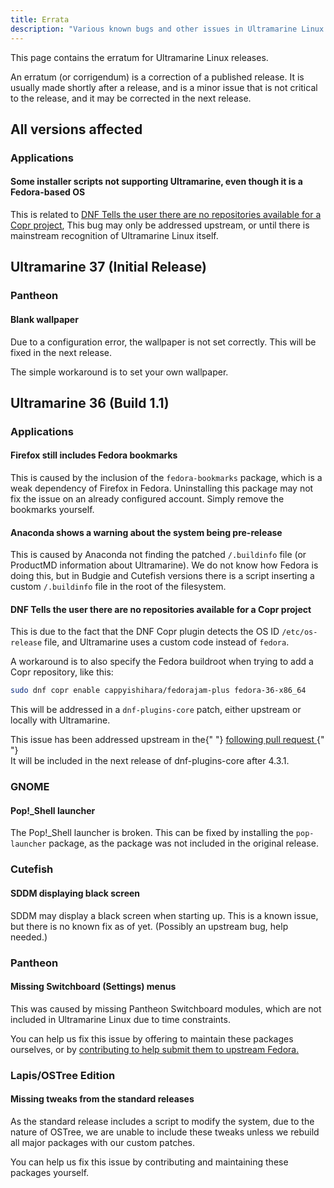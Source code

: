 ```yaml
---
title: Errata
description: "Various known bugs and other issues in Ultramarine Linux."
---
```



This page contains the erratum for Ultramarine Linux releases.

An erratum (or corrigendum) is a correction of a published release. It is usually made shortly after a release, and is a minor issue that is not critical to the release, and it may be corrected in the next release.

## All versions affected

### Applications

#### Some installer scripts not supporting Ultramarine, even though it is a Fedora-based OS

This is related to [DNF Tells the user there are no repositories available for a Copr project](#dnf-tells-the-user-there-are-no-repositories-available-for-a-copr-project), This bug may only be addressed upstream, or until there is mainstream recognition of Ultramarine Linux itself.

## Ultramarine 37 (Initial Release)

### Pantheon

#### Blank wallpaper

Due to a configuration error, the wallpaper is not set correctly. This will be fixed in the next release.

The simple workaround is to set your own wallpaper.

## Ultramarine 36 (Build 1.1)

### Applications

#### Firefox still includes Fedora bookmarks

This is caused by the inclusion of the `fedora-bookmarks` package, which is a weak dependency of Firefox in Fedora. Uninstalling this package may not fix the issue on an already configured account. Simply remove the bookmarks yourself.

#### Anaconda shows a warning about the system being pre-release

This is caused by Anaconda not finding the patched `/.buildinfo` file (or ProductMD information about Ultramarine). We do not know how Fedora is doing this, but in Budgie and Cutefish versions there is a script inserting a custom `/.buildinfo` file in the root of the filesystem.

#### DNF Tells the user there are no repositories available for a Copr project

This is due to the fact that the DNF Copr plugin detects the OS ID `/etc/os-release` file, and Ultramarine uses a custom code instead of `fedora`.

A workaround is to also specify the Fedora buildroot when trying to add a Copr repository, like this:

```bash
sudo dnf copr enable cappyishihara/fedorajam-plus fedora-36-x86_64
```

This will be addressed in a `dnf-plugins-core` patch, either upstream or locally with Ultramarine.

<Alert type="info">
  This issue has been addressed upstream in the{" "}
  <a href="https://github.com/rpm-software-management/dnf-plugins-core/pull/463">
    following pull request
  </a>{" "}
  <br /> It will be included in the next release of dnf-plugins-core after
  4.3.1.
</Alert>

### GNOME

#### Pop!\_Shell launcher

The Pop!\_Shell launcher is broken. This can be fixed by installing the `pop-launcher` package, as the package was not included in the original release.

### Cutefish

#### SDDM displaying black screen

SDDM may display a black screen when starting up. This is a known issue, but there is no known fix as of yet. (Possibly an upstream bug, help needed.)

### Pantheon

#### Missing Switchboard (Settings) menus

This was caused by missing Pantheon Switchboard modules, which are not included in Ultramarine Linux due to time constraints.

You can help us fix this issue by offering to maintain these packages ourselves, or by [contributing to help submit them to upstream Fedora.](https://fedoraproject.org/wiki/SIGs/Pantheon)

### Lapis/OSTree Edition

#### Missing tweaks from the standard releases

As the standard release includes a script to modify the system, due to the nature of OSTree, we are unable to include these tweaks unless we rebuild all major packages with our custom patches.

You can help us fix this issue by contributing and maintaining these packages yourself.
